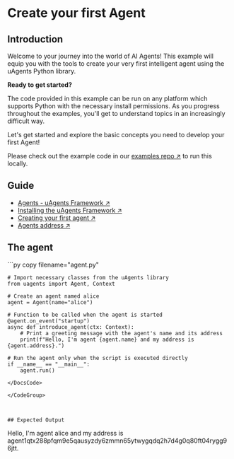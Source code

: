 
# Create your first Agent

## Introduction

Welcome to your journey into the world of AI Agents! This example will equip you with the tools to create your very first intelligent agent using the uAgents Python library.

**Ready to get started?**

The code provided in this example can be run on any platform which supports Python with the necessary install permissions. As you progress throughout the examples, you'll get to understand topics in an increasingly difficult way.

Let's get started and explore the basic concepts you need to develop your first Agent!

Please check out the example code in our [examples repo ↗️](https://github.com/fetchai/uAgent-Examples/tree/main/1-uagents/examples/easy/create-your-first-agent/agent.py) to run this locally.

## Guide

- [Agents - uAgents Framework ↗️](/guides/agents/getting-started/whats-an-agent)
- [Installing the uAgents Framework ↗️](/guides/agents/getting-started/installing-uagent)
- [Creating your first agent ↗️](/guides/agents/create-a-uagent)
- [Agents address ↗️](/guides/agents/getting-started/getting-uagent-address)

## The agent

<GithubCodeSegment digest="66ab6d5e955972cf04d2ffeb0766a43c">
    <CodeSegment
        path="https://github.com/fetchai/uAgent-Examples/blob/main/1-uagents/examples/easy/create-your-first-agent/agent.py"
        lineStart={1}
        lineEnd={15}
        hosted={true}
    />
</GithubCodeSegment>
<CodeGroup dynamic hasCopy isLocalHostedFile digest='66ab6d5e955972cf04d2ffeb0766a43c'>

<DocsCode local={true}>
	```py copy filename="agent.py"

	# Import necessary classes from the uAgents library
	from uagents import Agent, Context
	 
	# Create an agent named alice
	agent = Agent(name="alice")
	 
	# Function to be called when the agent is started
	@agent.on_event("startup")
	async def introduce_agent(ctx: Context):
	    # Print a greeting message with the agent's name and its address
	    print(f"Hello, I'm agent {agent.name} and my address is {agent.address}.")
	 
	# Run the agent only when the script is executed directly
	if __name__ == "__main__":
	    agent.run()

```
</DocsCode>

</CodeGroup>



## Expected Output

```
Hello, I'm agent alice and my address is agent1qtx288pfqm9e5qausyzdy6zmmn65ytwygqdq2h7d4g0q80ft04rygg96jtt.
```